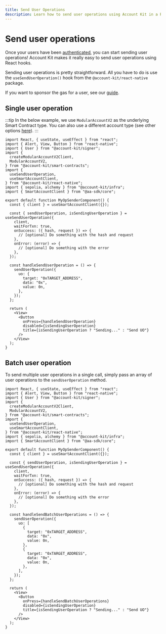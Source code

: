```yaml
---
title: Send User Operations
description: Learn how to send user operations using Account Kit in a React Native application.
---
```


# Send user operations

Once your users have been [authenticated](/react-native/signer/authenticating-users/authenticating-with-otp), you can start sending user operations! Account Kit makes it really easy to send user operations using React hooks.

Sending user operations is pretty straightforward. All you have to do is use the `useSendUserOperation()` hook from the `@account-kit/react-native` package.

If you want to sponsor the gas for a user, see our [guide](/react-native/using-smart-accounts/sponsor-gas).

## Single user operation

:::tip
In the below example, we use `ModularAccountV2` as the underlying Smart Contract type. You can also use a different account type (see other options [here](/smart-contracts/other-accounts/modular-account)).
:::

```tsx twoslash [send-user-operation.tsx]
import React, { useState, useEffect } from "react";
import { Alert, View, Button } from "react-native";
import { User } from "@account-kit/signer";
import {
  createModularAccountV2Client,
  ModularAccountV2,
} from "@account-kit/smart-contracts";
import {
  useSendUserOperation,
  useSmartAccountClient,
} from "@account-kit/react-native";
import { sepolia, alchemy } from "@account-kit/infra";
import { SmartAccountClient } from "@aa-sdk/core";

export default function MyOpSenderComponent() {
  const { client } = useSmartAccountClient({});

  const { sendUserOperation, isSendingUserOperation } = useSendUserOperation({
    client,
    waitForTxn: true,
    onSuccess: ({ hash, request }) => {
      // [optional] Do something with the hash and request
    },
    onError: (error) => {
      // [optional] Do something with the error
    },
  });

  const handleSendUserOperation = () => {
    sendUserOperation({
      uo: {
        target: "0xTARGET_ADDRESS",
        data: "0x",
        value: 0n,
      },
    });
  };

  return (
    <View>
      <Button
        onPress={handleSendUserOperation}
        disabled={isSendingUserOperation}
        title={isSendingUserOperation ? "Sending..." : "Send UO"}
      />
    </View>
  );
}
```

## Batch user operation

To send multiple user operations in a single call, simply pass an array of user operations to the `sendUserOperation` method.

```tsx twoslash [batch-user-operation-component.tsx]
import React, { useState, useEffect } from "react";
import { Alert, View, Button } from "react-native";
import { User } from "@account-kit/signer";
import {
  createModularAccountV2Client,
  ModularAccountV2,
} from "@account-kit/smart-contracts";
import {
  useSendUserOperation,
  useSmartAccountClient,
} from "@account-kit/react-native";
import { sepolia, alchemy } from "@account-kit/infra";
import { SmartAccountClient } from "@aa-sdk/core";

export default function MyOpSenderComponent() {
  const { client } = useSmartAccountClient({});

  const { sendUserOperation, isSendingUserOperation } = useSendUserOperation({
    client,
    waitForTxn: true,
    onSuccess: ({ hash, request }) => {
      // [optional] Do something with the hash and request
    },
    onError: (error) => {
      // [optional] Do something with the error
    },
  });

  const handleSendBatchUserOperations = () => {
    sendUserOperation({
      uo: [
        {
          target: "0xTARGET_ADDRESS",
          data: "0x",
          value: 0n,
        },
        {
          target: "0xTARGET_ADDRESS",
          data: "0x",
          value: 0n,
        },
      ],
    });
  };

  return (
    <View>
      <Button
        onPress={handleSendBatchUserOperations}
        disabled={isSendingUserOperation}
        title={isSendingUserOperation ? "Sending..." : "Send UO"}
      />
    </View>
  );
}
```
